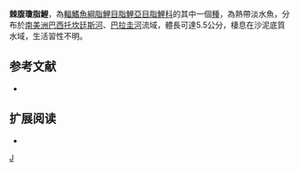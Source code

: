 {{Speciesbox 
| taxon = Jupiaba acanthogaster
| status = NE
| status_system = IUCN3.1
| authority =  [[Eigenmann|Eigenmann]], 1911
| synonyms = *''Deuterodon acanthogaster''<br /><small>Eigenmann, 1911</small>
*''Astyanax acanthogaster''<br /><small>Eigenmann, 1911</small>
}}
'''棘腹瓊脂鯉'''，為[[輻鰭魚綱|輻鰭魚綱]][[脂鯉目|脂鯉目]][[脂鯉亞目|脂鯉亞目]][[脂鯉科|脂鯉科]]的其中一個[[種|種]]，為熱帶淡水魚，分布於[[南美洲|南美洲]][[巴西|巴西]][[托坎廷斯河|托坎廷斯河]]、[[巴拉圭河|巴拉圭河]]流域，體長可達5.5公分，棲息在沙泥底質水域，生活習性不明。

==参考文献==
{{refbegin}}
*{{FishBase_species|genus=Jupiaba|species=acanthogaster|year=2013|month=12}}
{{refend}}

== 扩展阅读 ==
{{refbegin}}
*{{wikispecies-inline|Jupiaba acanthogaster|棘腹瓊脂鯉}}
{{refend}}
{{Taxonbar|from=Q5845816}}

[[Category:瓊脂鯉屬|J]]


{{魚類小作品}}